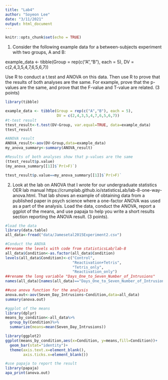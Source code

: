 ```yaml
---
title: "Lab4"
author: "Soyeon Lee"
date: "3/11/2021"
output: html_document
---
```


```r
knitr::opts_chunk$set(echo = TRUE)
```

1. Consider the following example data for a between-subjects experiment with two groups, A and B:

example_data <- tibble(Group = rep(c("A","B"), each = 5),
                       DV = c(2,4,3,5,4,7,6,5,6,7))

Use R to conduct a t.test and ANOVA on this data. Then use R to prove that the results of both analyses are the same. For example, prove that the p-values are the same, and prove that the F-value and T-value are related. (3 points)

```r
library(tibble)

example_data <- tibble(Group = rep(c("A","B"), each = 5),
                       DV = c(2,4,3,5,4,7,6,5,6,7))
#t-test result
ttest_result<-t.test(DV~Group, var.equal=TRUE, data=example_data)
ttest_result

#ANOVA result
ANOVA_result<-aov(DV~Group,data=example_data)
my_anova_summary<-summary(ANOVA_result)

#Results of both analyses show that p-values are the same
(ttest_result$p.value)
(my_anova_summary[[1]]$`Pr(>F)`)

ttest_result$p.value==my_anova_summary[[1]]$`Pr(>F)`
```

2. Look at the lab on ANOVA that I wrote for our undergraduate statistics OER lab manual https://crumplab.github.io/statisticsLab/lab-8-one-way-anova.html. That lab shows an example of obtaining data from a published paper in psych science where a one-factor ANOVA was used as a part of the analysis. Load the data, conduct the ANOVA, report a ggplot of the means, and use papaja to help you write a short results section reporting the ANOVA result. (3 points).

```r
#load the data
library(data.table)
all_data<-fread("data/Jamesetal2015Experiment2.csv")

#Conduct the ANOVA
##rename the levels with code from statisticsLab/lab-8
all_data$Condition<-as.factor(all_data$Condition)
levels(all_data$Condition)<-c("Control",
                              "Reactivation+Tetris",
                              "Tetris_only",
                              "Reactivation_only")
##rename the long variable "Days_One_to_Seven_Number_of_Intrusions" 
names(all_data)[names(all_data)=="Days_One_to_Seven_Number_of_Intrusions"]<-"Seven_Day_Intrusions"

##use anova function for the analysis 
anova.out<-aov(Seven_Day_Intrusions~Condition,data=all_data)
summary(anova.out)

#ggplot of the means
library(dplyr)
means_by_condition<-all_data%>%
  group_by(Condition)%>%
  summarize(means=mean(Seven_Day_Intrusions))

library(ggplot2)
ggplot(means_by_condition,aes(x=Condition, y=means,fill=Condition))+
  geom_bar(stat="identity")+
  theme(axis.text.x=element_blank(),
        axis.ticks.x=element_blank())

#use papaja to report the result
library(papaja)
apa_print(anova.out)

```

